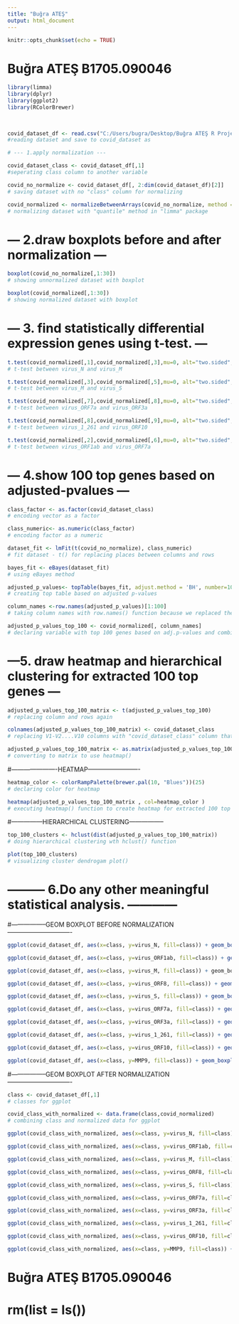 ```yaml
---
title: "Buğra ATEŞ"
output: html_document
---
```


```r
knitr::opts_chunk$set(echo = TRUE)
```



# Buğra ATEŞ B1705.090046

```r
library(limma)
library(dplyr)
library(ggplot2)
library(RColorBrewer)
 

 
covid_dataset_df <- read.csv("C:/Users/bugra/Desktop/Buğra ATEŞ R Project/covid19-GSE160435")
#reading dataset and save to covid_dataset as 

```


```r
# --- 1.apply normalization ---

covid_dataset_class <- covid_dataset_df[,1]
#seperating class column to another variable

covid_no_normalize <- covid_dataset_df[, 2:dim(covid_dataset_df)[2]]
# saving dataset with no "class" column for normalizing

covid_normalized <- normalizeBetweenArrays(covid_no_normalize, method = "quantile")
# normalizing dataset with "quantile" method in "limma" package
```


# --- 2.draw boxplots before and after normalization ---
```r
boxplot(covid_no_normalize[,1:30])
# showing unnormalized dataset with boxplot
```

```r
boxplot(covid_normalized[,1:30])
# showing normalized dataset with boxplot
```


# --- 3. find statistically differential expression genes using t-test. ---
```r
t.test(covid_normalized[,1],covid_normalized[,3],mu=0, alt="two.sided", conf=0.95, var.eq=F, paired=F)
# t-test between virus_N and virus_M
```

```r
t.test(covid_normalized[,3],covid_normalized[,5],mu=0, alt="two.sided", conf=0.95, var.eq=F, paired=F)
# t-test between virus_M and virus_S
```

```r
t.test(covid_normalized[,7],covid_normalized[,8],mu=0, alt="two.sided", conf=0.95, var.eq=F, paired=F)
# t-test between virus_ORF7a and virus_ORF3a
```

```r
t.test(covid_normalized[,8],covid_normalized[,9],mu=0, alt="two.sided", conf=0.95, var.eq=F, paired=F)
# t-test between virus_1_261 and virus_ORF10
```

```r
t.test(covid_normalized[,2],covid_normalized[,6],mu=0, alt="two.sided", conf=0.95, var.eq=F, paired=F)
# t-test between virus_ORF1ab and virus_ORF7a
```


# --- 4.show 100 top genes based on adjusted-pvalues ---
```r
class_factor <- as.factor(covid_dataset_class)
# encoding vector as a factor
```

```r
class_numeric<- as.numeric(class_factor)
# encoding factor as a numeric
```

```r
dataset_fit <- lmFit(t(covid_no_normalize), class_numeric)
# fit dataset - t() for replacing places between columns and rows
```

```r
bayes_fit <- eBayes(dataset_fit)
# using eBayes method
```

```r
adjusted_p_values<- topTable(bayes_fit, adjust.method = 'BH', number=100, sort.by = 'p');
# creating top table based on adjusted p-values
```

```r
column_names <-row.names(adjusted_p_values)[1:100]
# taking column names with row.names() function because we replaced the places 
```

```r
adjusted_p_values_top_100 <- covid_normalized[, column_names]
# declaring variable with top 100 genes based on adj.p-values and combining with their column names
```

# ---5. draw heatmap and hierarchical clustering for extracted 100 top genes ---
```r
adjusted_p_values_top_100_matrix <- t(adjusted_p_values_top_100)
# replacing column and rows again
```

```r
colnames(adjusted_p_values_top_100_matrix) <- covid_dataset_class
# replacing V1-V2....V10 columns with "covid_dataset_class" column that we declared in the beginning
```

```r
adjusted_p_values_top_100_matrix <- as.matrix(adjusted_p_values_top_100_matrix)
# converting to matrix to use heatmap()
```

#----------------------HEATMAP-------------------------
```r
heatmap_color <- colorRampPalette(brewer.pal(10, "Blues"))(25)
# declaring color for heatmap

heatmap(adjusted_p_values_top_100_matrix , col=heatmap_color )
# executing heatmap() function to create heatmap for extracted 100 top genes
```

#---------------HIERARCHICAL CLUSTERING-----------------

```r
top_100_clusters <- hclust(dist(adjusted_p_values_top_100_matrix)) 
# doing hierarchical clustering wth hclust() function

plot(top_100_clusters) 
# visualizing cluster dendrogam plot()
```


# --------- 6.Do any other meaningful statistical analysis. ------------

#-----------------GEOM BOXPLOT BEFORE NORMALIZATION-------------------------------
```r
ggplot(covid_dataset_df, aes(x=class, y=virus_N, fill=class)) + geom_boxplot()
```

```r
ggplot(covid_dataset_df, aes(x=class, y=virus_ORF1ab, fill=class)) + geom_boxplot()
```

```r
ggplot(covid_dataset_df, aes(x=class, y=virus_M, fill=class)) + geom_boxplot
```

```r
ggplot(covid_dataset_df, aes(x=class, y=virus_ORF8, fill=class)) + geom_boxplot()
```

```r
ggplot(covid_dataset_df, aes(x=class, y=virus_S, fill=class)) + geom_boxplot()
```

```r
ggplot(covid_dataset_df, aes(x=class, y=virus_ORF7a, fill=class)) + geom_boxplot()
```

```r
ggplot(covid_dataset_df, aes(x=class, y=virus_ORF3a, fill=class)) + geom_boxplot()
```

```r
ggplot(covid_dataset_df, aes(x=class, y=virus_1_261, fill=class)) + geom_boxplot()
```

```r
ggplot(covid_dataset_df, aes(x=class, y=virus_ORF10, fill=class)) + geom_boxplot()
```

```r
ggplot(covid_dataset_df, aes(x=class, y=MMP9, fill=class)) + geom_boxplot()
```


#-----------------GEOM BOXPLOT AFTER NORMALIZATION-------------------------------
```r
class <- covid_dataset_df[,1] 
# classes for ggplot

covid_class_with_normalized <- data.frame(class,covid_normalized)
# combining class and normalized data for ggplot
```

```r
ggplot(covid_class_with_normalized, aes(x=class, y=virus_N, fill=class)) + geom_boxplot()
```

```r
ggplot(covid_class_with_normalized, aes(x=class, y=virus_ORF1ab, fill=class)) + geom_boxplot()
```

```r
ggplot(covid_class_with_normalized, aes(x=class, y=virus_M, fill=class)) + geom_boxplot()
```

```r
ggplot(covid_class_with_normalized, aes(x=class, y=virus_ORF8, fill=class)) + geom_boxplot()
```

```r
ggplot(covid_class_with_normalized, aes(x=class, y=virus_S, fill=class)) + geom_boxplot()
```

```r
ggplot(covid_class_with_normalized, aes(x=class, y=virus_ORF7a, fill=class)) + geom_boxplot()
```

```r
ggplot(covid_class_with_normalized, aes(x=class, y=virus_ORF3a, fill=class)) + geom_boxplot()
```

```r
ggplot(covid_class_with_normalized, aes(x=class, y=virus_1_261, fill=class)) + geom_boxplot()
```

```r
ggplot(covid_class_with_normalized, aes(x=class, y=virus_ORF10, fill=class)) + geom_boxplot()
```

```r
ggplot(covid_class_with_normalized, aes(x=class, y=MMP9, fill=class)) + geom_boxplot()
```

# Buğra ATEŞ B1705.090046
# rm(list = ls()) 

